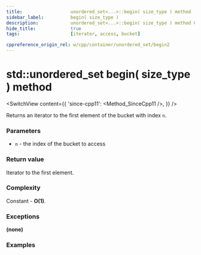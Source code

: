 ```yaml
---
title:					unordered_set<...>::begin( size_type ) method
sidebar_label:			begin( size_type )
description:			unordered_set<...>::begin( size_type ) method C++ documentation
hide_title:				true
tags:					[iterator, access, bucket]

cppreference_origin_rel: w/cpp/container/unordered_set/begin2
---
```



<!----------------- Codes ---------------------->

<!-- begin( size_type ) -->

# std::unordered_set begin( size_type ) method

<SwitchView content={{
    'since-cpp11': <Method_SinceCpp11 />,
    }} />

Returns an iterator to the first element of the bucket with index `n`.

### Parameters

 - `n` - the index of the bucket to access

### Return value

Iterator to the first element.

### Complexity

Constant - **O(1)**.

### Exceptions

**(none)**

### Examples

<ImproveSection />
